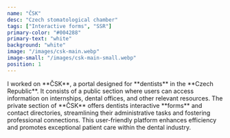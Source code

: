 ```yaml
---
name: "ČSK"
desc: "Czech stomatological chamber"
tags: ["Interactive forms", "SSR"]
primary-color: "#004288"
primary-text: "white"
background: "white"
image: "/images/csk-main.webp"
image-small: "/images/csk-main-small.webp"
position: 1
---
```



<Flex>
    <FlexItem>
        I worked on **ČSK**, a portal designed for **dentists** in the **Czech Republic**. It consists of a public section where users can access information on internships, dental offices, and other relevant resources. The private section of **ČSK** offers dentists interactive **forms** and contact directories, streamlining their administrative tasks and fostering professional connections. This user-friendly platform enhances efficiency and promotes exceptional patient care within the dental industry.
    </FlexItem>
    <FlexItem>
        <BigText text="Portal for dentists and patients seeking dental healt care." />
    </FlexItem>
</Flex>
